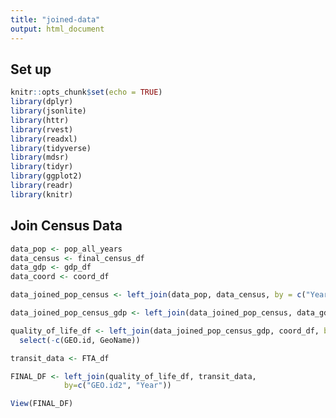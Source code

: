 ```yaml
---
title: "joined-data"
output: html_document
---
```


## Set up
```r
knitr::opts_chunk$set(echo = TRUE)
library(dplyr)
library(jsonlite)
library(httr)
library(rvest)
library(readxl)
library(tidyverse)
library(mdsr)   
library(tidyr)
library(ggplot2)
library(readr)
library(knitr)
```

## Join Census Data
```r

data_pop <- pop_all_years
data_census <- final_census_df
data_gdp <- gdp_df
data_coord <- coord_df

data_joined_pop_census <- left_join(data_pop, data_census, by = c("Year", "GEO.id", "GEO.id2", "GEO.display-label"))

data_joined_pop_census_gdp <- left_join(data_joined_pop_census, data_gdp, by = c("GEO.id2", "Year"))

quality_of_life_df <- left_join(data_joined_pop_census_gdp, coord_df, by = c("GEO.id2", "GEO.display-label")) %>% 
  select(-c(GEO.id, GeoName))

```

```r
transit_data <- FTA_df

FINAL_DF <- left_join(quality_of_life_df, transit_data,
            by=c("GEO.id2", "Year"))

View(FINAL_DF)

```
